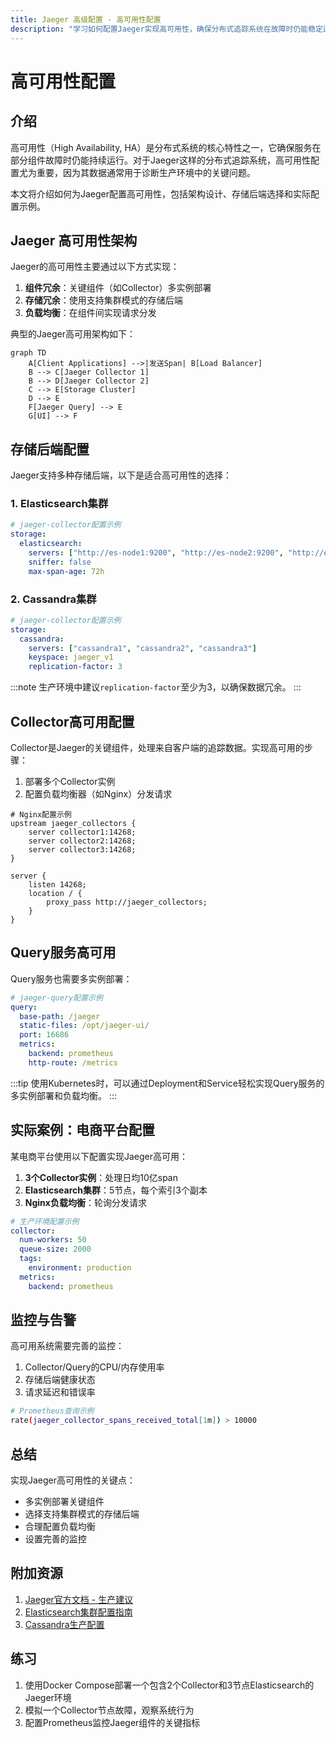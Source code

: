 ```yaml
---
title: Jaeger 高级配置 - 高可用性配置
description: "学习如何配置Jaeger实现高可用性，确保分布式追踪系统在故障时仍能稳定运行。包含架构设计、存储配置和实际案例。"
---
```


# 高可用性配置

## 介绍

高可用性（High Availability, HA）是分布式系统的核心特性之一，它确保服务在部分组件故障时仍能持续运行。对于Jaeger这样的分布式追踪系统，高可用性配置尤为重要，因为其数据通常用于诊断生产环境中的关键问题。

本文将介绍如何为Jaeger配置高可用性，包括架构设计、存储后端选择和实际配置示例。

## Jaeger 高可用性架构

Jaeger的高可用性主要通过以下方式实现：

1. **组件冗余**：关键组件（如Collector）多实例部署
2. **存储冗余**：使用支持集群模式的存储后端
3. **负载均衡**：在组件间实现请求分发

典型的Jaeger高可用架构如下：

```mermaid
graph TD
    A[Client Applications] -->|发送Span| B[Load Balancer]
    B --> C[Jaeger Collector 1]
    B --> D[Jaeger Collector 2]
    C --> E[Storage Cluster]
    D --> E
    F[Jaeger Query] --> E
    G[UI] --> F
```

## 存储后端配置

Jaeger支持多种存储后端，以下是适合高可用性的选择：

### 1. Elasticsearch集群

```yaml
# jaeger-collector配置示例
storage:
  elasticsearch:
    servers: ["http://es-node1:9200", "http://es-node2:9200", "http://es-node3:9200"]
    sniffer: false
    max-span-age: 72h
```

### 2. Cassandra集群

```yaml
# jaeger-collector配置示例
storage:
  cassandra:
    servers: ["cassandra1", "cassandra2", "cassandra3"]
    keyspace: jaeger_v1
    replication-factor: 3
```

:::note
生产环境中建议`replication-factor`至少为3，以确保数据冗余。
:::

## Collector高可用配置

Collector是Jaeger的关键组件，处理来自客户端的追踪数据。实现高可用的步骤：

1. 部署多个Collector实例
2. 配置负载均衡器（如Nginx）分发请求

```nginx
# Nginx配置示例
upstream jaeger_collectors {
    server collector1:14268;
    server collector2:14268;
    server collector3:14268;
}

server {
    listen 14268;
    location / {
        proxy_pass http://jaeger_collectors;
    }
}
```

## Query服务高可用

Query服务也需要多实例部署：

```yaml
# jaeger-query配置示例
query:
  base-path: /jaeger
  static-files: /opt/jaeger-ui/
  port: 16686
  metrics:
    backend: prometheus
    http-route: /metrics
```

:::tip
使用Kubernetes时，可以通过Deployment和Service轻松实现Query服务的多实例部署和负载均衡。
:::

## 实际案例：电商平台配置

某电商平台使用以下配置实现Jaeger高可用：

1. **3个Collector实例**：处理日均10亿span
2. **Elasticsearch集群**：5节点，每个索引3个副本
3. **Nginx负载均衡**：轮询分发请求

```yaml
# 生产环境配置示例
collector:
  num-workers: 50
  queue-size: 2000
  tags:
    environment: production
  metrics:
    backend: prometheus
```

## 监控与告警

高可用系统需要完善的监控：

1. Collector/Query的CPU/内存使用率
2. 存储后端健康状态
3. 请求延迟和错误率

```bash
# Prometheus查询示例
rate(jaeger_collector_spans_received_total[1m]) > 10000
```

## 总结

实现Jaeger高可用性的关键点：

- 多实例部署关键组件
- 选择支持集群模式的存储后端
- 合理配置负载均衡
- 设置完善的监控

## 附加资源

1. [Jaeger官方文档 - 生产建议](https://www.jaegertracing.io/docs/latest/deployment/)
2. [Elasticsearch集群配置指南](https://www.elastic.co/guide/en/elasticsearch/reference/current/high-availability.html)
3. [Cassandra生产配置](https://cassandra.apache.org/doc/latest/cassandra/operating/hardware.html)

## 练习

1. 使用Docker Compose部署一个包含2个Collector和3节点Elasticsearch的Jaeger环境
2. 模拟一个Collector节点故障，观察系统行为
3. 配置Prometheus监控Jaeger组件的关键指标
